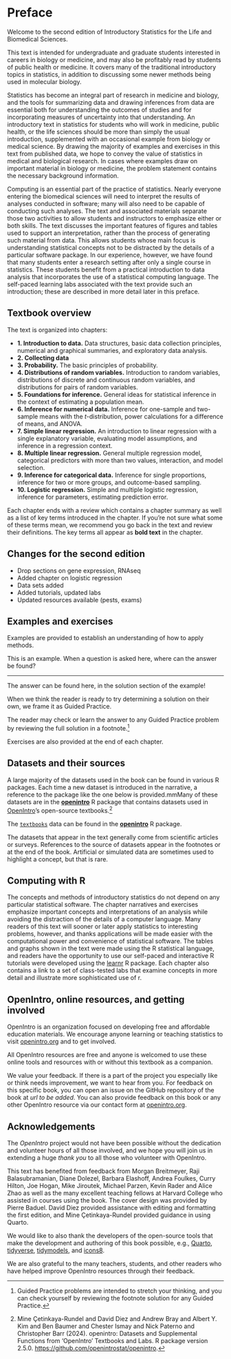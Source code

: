 # Preface {.unnumbered}

\vspace{-10mm}

Welcome to the second edition of Introductory Statistics for the Life and Biomedical Sciences.

This text is intended for undergraduate and graduate students interested in careers in biology or medicine, and may also be profitably read by students of public health or medicine.  It covers many of the traditional introductory topics in statistics, in addition to discussing some newer methods being used in molecular biology. 

Statistics has become an integral part of research in medicine and biology, and the tools for summarizing data and drawing inferences from data are essential both for understanding the outcomes of studies and for incorporating measures of uncertainty into that understanding.  An introductory text in statistics for students who will work in medicine, public health, or the life sciences should be more than simply the usual introduction, supplemented with an occasional example from biology or medical science. By drawing the majority of examples and exercises in this text from published data, we hope to convey the value of statistics in medical and biological research. In cases where examples draw on important material in biology or medicine, the problem statement contains the necessary background information. 

Computing is an essential part of the practice of statistics.  Nearly everyone entering the biomedical sciences will need to interpret the results of analyses conducted in software; many will also need to be capable of conducting such analyses. The text and associated materials separate those two activities to allow students and instructors to emphasize either or both skills. The text discusses the important features of figures and tables used to support an interpretation, rather than the process of generating such material from data. This allows students whose main focus is understanding statistical concepts not to be distracted by the details of a particular software package. In our experience, however, we have found that many students enter a research setting after only a single course in statistics. These students benefit from a practical introduction to data analysis that incorporates the use of a statistical computing language. The self-paced learning labs associated with the text provide such an introduction; these are described in more detail later in this preface. 

<!---
The datasets used in this book are available via the \textsf{R} \texttt{openintro} package available on CRAN\footnote{Diez DM, Barr CD, \c{C}etinkaya-Rundel M. 2012. \texttt{openintro}: OpenIntro data sets and supplement functions. \urlwofont{http://cran.r-project.org/web/packages/openintro}.}  and the \textsf{R} \texttt{oibiostat} package available via \href{https://github.com/OI-Biostat/oi_biostat_data}{GitHub}.

-->

## Textbook overview {.unnumbered .unlisted}

The text is organized into chapters:

- **1. Introduction to data.** Data structures, basic data collection principles, numerical and graphical summaries, and exploratory data analysis.
- **2. Collecting data**
- **3. Probability.** The basic principles of probability.
- **4. Distributions of random variables.** Introduction to random variables, distributions of discrete and continuous random variables, and distributions for pairs of random variables.
- **5. Foundations for inference.** General ideas for statistical inference in the context of estimating a population mean.
- **6. Inference for numerical data.** Inference for one-sample and two-sample means with the $t$-distribution, power calculations for a difference of means, and ANOVA.
- **7. Simple linear regression.** An introduction to linear regression with a single explanatory variable, evaluating model assumptions, and inference in a regression context.
- **8. Multiple linear regression.** General multiple regression model, categorical predictors with more than two values, interaction, and model selection.
- **9. Inference for categorical data.** Inference for single proportions, inference for two or more groups, and outcome-based sampling.
- **10. Logistic regression.** Simple and multiple logistic regression, inference for parameters, estimating prediction error.



\clearpage

Each chapter ends with a review which contains a chapter summary as well as a list of key terms introduced in the chapter. If you're not sure what some of these terms mean, we recommend you go back in the text and review their definitions. The key terms all appear as **bold text** in the chapter. 


## Changes for the second edition {.unnumbered .unlisted}

- Drop sections on gene expression, RNAseq    
- Added chapter on logistic regression    
- Data sets added    
- Added tutorials, updated  labs    
- Updated resources available (pests, exams)




## Examples and exercises {.unnumbered .unlisted}

Examples are provided to establish an understanding of how to apply methods.

::: {.workedexample data-latex=""}
This is an example.
When a question is asked here, where can the answer be found?

------------------------------------------------------------------------

The answer can be found here, in the solution section of the example!
:::

When we think the reader is ready to try determining a solution on their own, we frame it as Guided Practice.

::: {.guidedpractice data-latex=""}
The reader may check or learn the answer to any Guided Practice problem by reviewing the full solution in a footnote.[^preface-1]
:::

[^preface-1]: Guided Practice problems are intended to stretch your thinking, and you can check yourself by reviewing the footnote solution for any Guided Practice.

Exercises are also provided at the end of each chapter.

<!--
Solutions are given for odd-numbered exercises in [Appendix -@sec-exercise-solutions].

-->

\clearpage

## Datasets and their sources {.unnumbered .unlisted}

A large majority of the datasets used in the book can be found in  various R packages.
Each time a new dataset is introduced in the narrative, a reference to the package like the one below is provided.mmMany of these datasets are in the [**openintro**](http://openintrostat.github.io/openintro) R package that contains datasets used in [OpenIntro](https://www.openintro.org/)'s open-source textbooks.[^preface-2]

[^preface-2]: Mine Çetinkaya-Rundel and David Diez and Andrew Bray and Albert Y. Kim and Ben Baumer and Chester Ismay and Nick Paterno and Christopher Barr (2024).
    openintro: Datasets and Supplemental Functions from 'OpenIntro' Textbooks and Labs.
    R package version 2.5.0.
    <https://github.com/openintrostat/openintro>.

::: {.data data-latex=""}
The [`textbooks`](http://openintrostat.github.io/openintro/reference/textbooks.html) data can be found in the [**openintro**](http://openintrostat.github.io/openintro) R package.
:::

The datasets that appear in the text generally come from scientific articles or surveys. References to the source of datasets appear in the footnotes or at the end of the book.  Artificial or simulated data are sometimes used to highlight a concept, but that is rare. 

## Computing with R {.unnumbered .unlisted}

The concepts and methods of introductory statistics do not depend on any particular statistical software.  The chapter narratives and exercises emphasize important concepts and interpretations of an analysis while avoiding the distraction of the details of a computer language.   Many readers of this text will sooner or later apply statistics to interesting problems, however, and thanks applications will be made easier with the computational power and convenience of statistical software. The tables and graphs shown  in the text were made using the R statistical language, and readers have the opportunity to use our self-paced and interactive R tutorials were developed using the [learnr](https://rstudio.github.io/learnr/index.html) R package.  Each chapter also contains a link to a set of class-tested labs that examine concepts in more detail and illustrate more sophisticated use of r.



<!--

### Interactive R tutorials {.unnumbered .unlisted}

The self-paced and interactive R tutorials were developed using the [learnr](https://rstudio.github.io/learnr/index.html) R package, and only an internet browser is needed to complete them.

::: {.alltutorials data-latex=""}
Each part comes with a tutorial comprised of 4-10 lessons and listed like this.
:::

::: {.singletutorial data-latex=""}
Each of these lessons is listed like this.
:::

::: {.content-visible when-format="pdf"}
You can access the full list of tutorials supporting this book <https://openintrostat.github.io/ims-tutorials>.
:::

::: {.content-visible when-format="html"}
You can access the full list of tutorials supporting this book [here](https://openintrostat.github.io/ims-tutorials).
:::

### R labs {.unnumbered .unlisted}

Once you feel comfortable with the material in the tutorials, we also encourage you to apply what you've learned via the computational labs that are also linked at the end of each part.
The labs consist of data analysis case studies, and they require access to [R](https://cran.r-project.org/) and [RStudio](https://posit.co/products/open-source/rstudio/).
The first lab includes installation instructions.
If you'd rather not install the software locally, you can also try [Posit Cloud](https://posit.cloud/) for free.

::: {.singlelab data-latex=""}
Labs for each part are listed like this.
:::

::: {.content-hidden unless-format="pdf"}
You can access the full list of labs supporting this book at [openintro.org/go?id=ims-r-labs](https://www.openintro.org/go?id=ims-r-labs).
:::

::: {.content-visible when-format="html"}
You can access the full list of labs supporting this book [here](https://www.openintro.org/go?id=ims-r-labs).
:::

-->

\clearpage

## OpenIntro, online resources, and getting involved {.unnumbered .unlisted}

OpenIntro is an organization focused on developing free and affordable education materials. We encourage anyone learning or teaching statistics to visit [openintro.org](http://www.openintro.org) and to get involved.

All OpenIntro resources are free and anyone is welcomed to use these online tools and resources with or without this textbook as a companion.

We value your feedback.
If there is a part of the project you especially like or think needs improvement, we want to hear from you.
For feedback on this specific book, you can open an issue on the GitHub repository of the book at *url to be added*.
You can also provide feedback on this book or any other OpenIntro resource via our contact form at [openintro.org](https://www.openintro.org/form/?f=contact). 

## Acknowledgements {.unnumbered .unlisted}

The *OpenIntro* project would not have been possible without the dedication and volunteer hours of all those involved, and we hope you will join us in extending a huge *thank you* to all those who volunteer with OpenIntro.

This text has benefited from feedback from Morgan Breitmeyer, Raji Balasubramanian, Diane Dolezel, Barbara Elashoff, Andrea Foulkes, Curry Hilton, Joe Hogan, Mike Jiroutek, Michael Parzen, Kevin Rader and Alice Zhao as well as the many excellent teaching fellows at Harvard College who assisted in courses using the book.  The cover design was provided by Pierre Baduel. David Diez provided assistance with editing and formatting the first edition, and Mine Çetinkaya-Rundel provided guidance in using Quarto.

We would like to also thank the developers of the open-source tools that make the development and authoring of this book possible, e.g., [Quarto](https://quarto.org/), [tidyverse](https://tidyverse.org/), [tidymodels](https://tidymodels.org/), and [icons8](http://icons8.com/).

We are also grateful to the many teachers, students, and other readers who have helped improve OpenIntro resources through their feedback.
